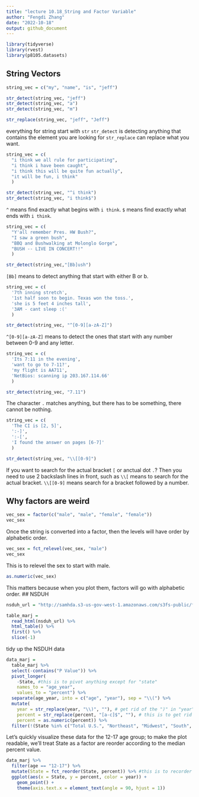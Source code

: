 ```yaml
---
title: "lecture 10.18_String and Factor Variable"
author: "Fengdi Zhang"
date: "2022-10-18"
output: github_document
---
```


```r
library(tidyverse)
library(rvest)
library(p8105.datasets)
```

##    String Vectors

```r
string_vec = c("my", "name", "is", "jeff")

str_detect(string_vec, "jeff")
str_detect(string_vec, "a")
str_detect(string_vec, "m")

str_replace(string_vec, "jeff", "Jeff")
```
everything for string start with `str`
`str_detect` is detecting anything that contains the element you are looking for
`str_replace` can replace what you want. 


```r
string_vec = c(
  "i think we all rule for participating",
  "i think i have been caught",
  "i think this will be quite fun actually",
  "it will be fun, i think"
  )

str_detect(string_vec, "^i think")
str_detect(string_vec, "i think$")
```
`^` means find exactly what begins with `i think`. 
`$` means find exactly what ends with `i think`. 

```r
string_vec = c(
  "Y'all remember Pres. HW Bush?",
  "I saw a green bush",
  "BBQ and Bushwalking at Molonglo Gorge",
  "BUSH -- LIVE IN CONCERT!!"
  )

str_detect(string_vec,"[Bb]ush")
```
`[Bb]` means to detect anything that start with either B or b. 

```r
string_vec = c(
  '7th inning stretch',
  '1st half soon to begin. Texas won the toss.',
  'she is 5 feet 4 inches tall',
  '3AM - cant sleep :('
  )

str_detect(string_vec, "^[0-9][a-zA-Z]")
```
`^[0-9][a-zA-Z]` means to detect the ones that start with any number between 0-9 and any letter. 

```r
string_vec = c(
  'Its 7:11 in the evening',
  'want to go to 7-11?',
  'my flight is AA711',
  'NetBios: scanning ip 203.167.114.66'
  )

str_detect(string_vec, "7.11")
```
The character `.` matches anything, but there has to be something, there cannot be nothing. 

```r
string_vec = c(
  'The CI is [2, 5]',
  ':-]',
  ':-[',
  'I found the answer on pages [6-7]'
  )

str_detect(string_vec, "\\[[0-9]")
```

If you want to search for the actual bracket `[` or anctual dot `.`?
Then you need to use 2 backslash lines in front, such as `\\[` means to search for the actual bracket. 
`\\[[0-9]` means search for a bracket followed by a number. 

## Why factors are weird
```r
vec_sex = factor(c("male", "male", "female", "female"))
vec_sex
```
Once the string is converted into a factor, then the levels will have order by alphabetic order. 

```r
vec_sex = fct_relevel(vec_sex, "male")
vec_sex
```
This is to relevel the sex to start with male. 

```r
as.numeric(vec_sex)
```

This matters because when you plot them, factors will go with alphabetic order. 
## NSDUH
```r
nsduh_url = "http://samhda.s3-us-gov-west-1.amazonaws.com/s3fs-public/field-uploads/2k15StateFiles/NSDUHsaeShortTermCHG2015.htm"

table_marj = 
  read_html(nsduh_url) %>% 
  html_table() %>% 
  first() %>%
  slice(-1)
```

tidy up the NSDUH data
```r
data_marj = 
  table_marj %>%
  select(-contains("P Value")) %>%
  pivot_longer(
    -State, #this is to pivot anything except for "state"
    names_to = "age_year", 
    values_to = "percent") %>%
  separate(age_year, into = c("age", "year"), sep = "\\(") %>%
  mutate(
    year = str_replace(year, "\\)", ""), # get rid of the ")" in "year"
    percent = str_replace(percent, "[a-c]$", ""), # this is to get rid of the letters at the end in "percent". 
    percent = as.numeric(percent)) %>%
  filter(!(State %in% c("Total U.S.", "Northeast", "Midwest", "South", "West"))) #filter states that are not in these 5. 
```

Let’s quickly visualize these data for the 12-17 age group; to make the plot readable, we’ll treat State as a factor are reorder according to the median percent value.
```r
data_marj %>%
  filter(age == "12-17") %>% 
  mutate(State = fct_reorder(State, percent)) %>% #this is to recorder the x-axis states from alphabet order to order by percent. 
  ggplot(aes(x = State, y = percent, color = year)) + 
    geom_point() + 
    theme(axis.text.x = element_text(angle = 90, hjust = 1))
```

